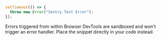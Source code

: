 ```javascript
setTimeout(() => {
  throw new Error("Sentry Test Error");
});
```

<Alert>

Errors triggered from within Browser DevTools are sandboxed and won't trigger an error handler. Place the snippet directly in your code instead.

</Alert>
